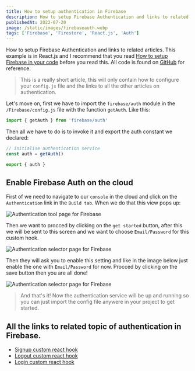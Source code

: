 ```yaml
---
title: How to setup authentication in Firebase
description: How to setup Firebase Authentication and links to related articles.
publishedAt: 2022-07-20
image: /static/images/firebaseauth.webp
tags: ['Firebase', 'Firestore', 'React.js', 'Auth']
---
```


How to setup Firebase Authentication and links to related articles. This example is in React.js and I recommend that you read [How to setup Firebase in your code](https://calo.dev/blog/firebase-setup-code) before you read this. All code is found on [GitHub](https://github.com/call-n/example-firebase) for reference.

> This is a really short article, this will only contain how to configure your `config.js` file and the links to all the other articles on authentication.

Let's move on, first we have to import the `firebase/auth` module in the `/Firebase/config.js` file with the function `getAuth`. Like this:

```js
import { getAuth } from 'firebase/auth'
```

Then all we have to do is to invoke it and export the auth constant we declared:

```js
// initialise authentication service
const auth = getAuth()

export { auth }
```

## Enable Firebase Auth on the cloud

First of we need to navigate to our `console` in the cloud and click on the `Authentication` link in the `Build tab`. When we do that this view pops up:

![Authentication tool page for Firebase](/static/images/authpage.webp)

Then we want to procced by clicking on the `get started` button, after this we will be sent to this screen and we want to choose `Email/Password` for this custom hook.

![Authentication selector page for Firebase](/static/images/authselector.webp)

Then they will ask you to enable this setting and like in the image below just enable the one with `Email/Password` for now. Procced by clicking on the save button then you are all done!

![Authentication selector page for Firebase](/static/images/authenable.webp)

> And that's it! Now the authentication service will be up and running so you can just import the config file anywere in your project to get started.

## All the links to related topic of authentication in Firebase.

- [Signup custom react hook](/blog/firebase-signup-custom-hook)
- [Logout custom react hook](/blog/firebase-logout-custom-hook)
- [Login custom react hook](/blog/firebase-login-custom-hook)

